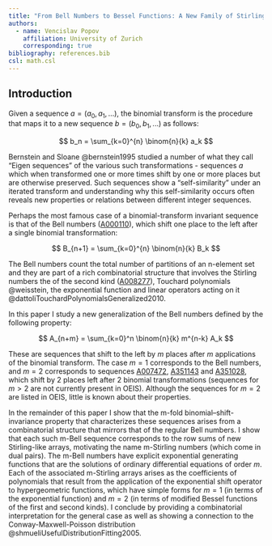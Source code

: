 ```yaml
---
title: "From Bell Numbers to Bessel Functions: A New Family of Stirling-like arrays and corresponding row sums"
authors:
  - name: Vencislav Popov
    affiliation: University of Zurich
    corresponding: true
bibliography: references.bib
csl: math.csl
---
```


## Introduction

Given a sequence $a = (a_0, a_1, \ldots)$, the binomial transform is the procedure that maps it to a new sequence $b = (b_0,b_1,...)$ as follows:

$$
b_n = \sum_{k=0}^{n} \binom{n}{k} a_k
$$

Bernstein and Sloane @bernstein1995 studied a number of what they call "Eigen sequences" of the various such transformations - sequences $a$ which when transformed one or more times shift by one or more places but are otherwise preserved. Such sequences show a "self-similarity" under an iterated transform and understanding why this self-similarity occurs often reveals new properties or relations between different integer sequences.

Perhaps the most famous case of a binomial-transform invariant sequence is that of the Bell numbers ([A000110](https://oeis.org/A000110)), which shift one place to the left after a single binomial transformation:

$$
B_{n+1} = \sum_{k=0}^{n} \binom{n}{k} B_k
$$

The Bell numbers count the total number of partitions of an n-element set and they are part of a rich combinatorial structure that involves the Stirling numbers the of the second kind ([A008277](https://oeis.org/A008277)), Touchard polynomials @weisstein, the exponential function and linear operators acting on it @dattoliTouchardPolynomialsGeneralized2010.

In this paper I study a new generalization of the Bell numbers defined by the following property:

$$
A_{n+m} = \sum_{k=0}^n \binom{n}{k} m^{n-k} A_k
$$

These are sequences that shift to the left by $m$ places after $m$ applications of the binomial transform. The case $m=1$ corresponds to the Bell numbers, and $m=2$ corresponds to sequences [A007472](https://oeis.org/A007472), [A351143](https://oeis.org/search?q=1,0,1,2,5,16&language=english&go=Search) and [A351028](https://oeis.org/A351028), which shift by 2 places left after 2 binomial transformations (sequences for $m>2$ are not currently present in OEIS). Although the sequences for $m=2$ are listed in OEIS, little is known about their properties.

In the remainder of this paper I show that the m-fold binomial–shift-invariance property that characterizes these sequences arises from a combinatorial structure that mirrors that of the regular Bell numbers. I show that each such m-Bell sequence corresponds to the row sums of new Stirling-like arrays, motivating the name m-Stirling numbers (which come in dual pairs). The m-Bell numbers have explicit exponential generating functions that are the solutions of ordinary differential equations of order $m$. Each of the associated m-Stirling arrays arises as the coefficients of polynomials that result from the application of the exponential shift operator to hypergeometric functions, which have simple forms for $m=1$ (in terms of the exponential function) and $m=2$ (in terms of modified Bessel functions of the first and second kinds). I conclude by providing a combinatorial interpretation for the general case as well as showing a connection to the Conway-Maxwell-Poisson distribution @shmueliUsefulDistributionFitting2005.
